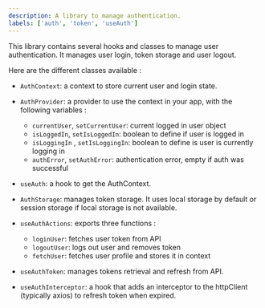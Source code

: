 ```yaml
---
description: A library to manage authentication.
labels: ['auth', 'token', 'useAuth']
---
```


This library contains several hooks and classes to manage user authentication.
It manages user login, token storage and user logout.

Here are the different classes available :

- `AuthContext`: a context to store current user and login state.

- `AuthProvider`: a provider to use the context in your app, with the following variables :
    - `currentUser`, `setCurrentUser`: current logged in user object
    - `isLoggedIn`, `setIsLoggedIn`: boolean to define if user is logged in
    - `isLoggingIn` , `setIsLoggingIn`: boolean to define is user is currently logging in
    - `authError`, `setAuthError`: authentication error, empty if auth was successful

- `useAuth`: a hook to get the AuthContext.

- `AuthStorage`: manages token storage. It uses local storage by default or session storage if local storage is not available.

- `useAuthActions`: exports three functions :
    - `loginUser`: fetches user token from API
    - `logoutUser`: logs out user and removes token
    - `fetchUser`: fetches user profile and stores it in context

- `useAuthToken`: manages tokens retrieval and refresh from API.

- `useAuthInterceptor`: a hook that adds an interceptor to the httpClient (typically axios) to refresh token when expired.




